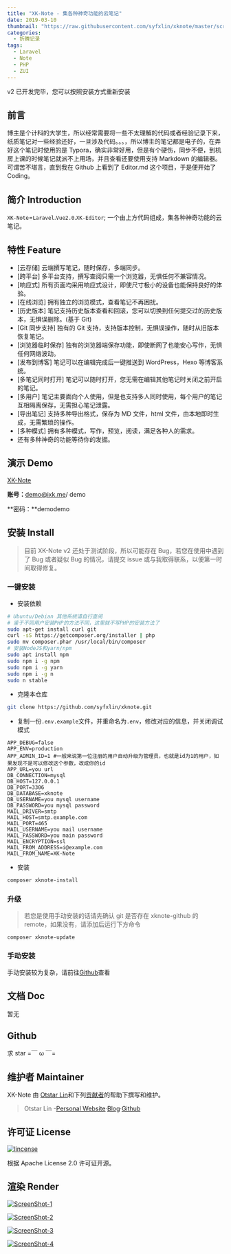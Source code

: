 ```yaml
---
title: "XK-Note - 集各种神奇功能的云笔记"
date: 2019-03-10
thumbnail: "https://raw.githubusercontent.com/syfxlin/xknote/master/screenshot-1.png"
categories:
  - 折腾记录
tags:
  - Laravel
  - Note
  - PHP
  - ZUI
---
```


v2 已开发完毕，您可以按照安装方式重新安装

## 前言

博主是个计科的大学生，所以经常需要将一些不太理解的代码或者经验记录下来，纸质笔记对一些经验还好，一旦涉及代码。。。，所以博主的笔记都是电子的，在弄好这个笔记时使用的是 Typora，确实非常好用，但是有个硬伤，同步不便，到机房上课的时候笔记就派不上用场，并且查看还要使用支持 Markdown 的编辑器。可谓苦不堪言，直到我在 Github 上看到了 Editor.md 这个项目，于是便开始了 Coding。

## 简介 Introduction

`XK-Note`=`Laravel`.`Vue2.0`.`XK-Editor`; 一个由上方代码组成，集各种神奇功能的云笔记。

## [](https://github.com/syfxlin/xknote#%E7%89%B9%E6%80%A7-feature)特性 Feature

- \[云存储\] 云端撰写笔记，随时保存，多端同步。
- \[跨平台\] 多平台支持，撰写查阅只需一个浏览器，无惧任何不兼容情况。
- \[响应式\] 所有页面均采用响应式设计，即使尺寸极小的设备也能保持良好的体验。
- \[在线浏览\] 拥有独立的浏览模式，查看笔记不再困扰。
- \[历史版本\] 笔记支持历史版本查看和回滚，您可以切换到任何提交过的历史版本，无惧误删除。(基于 Git)
- \[Git 同步支持\] 独有的 Git 支持，支持版本控制，无惧误操作，随时从旧版本恢复笔记。
- \[浏览器临时保存\] 独有的浏览器端保存功能，即使断网了也能安心写作，无惧任何网络波动。
- \[发布到博客\] 笔记可以在编辑完成后一键推送到 WordPress，Hexo 等博客系统。
- \[多笔记同时打开\] 笔记可以随时打开，您无需在编辑其他笔记时关闭之前开启的笔记。
- \[多用户\] 笔记主要面向个人使用，但是也支持多人同时使用，每个用户的笔记互相隔离保存，无需担心笔记泄露。
- \[导出笔记\] 支持多种导出格式，保存为 MD 文件，html 文件，由本地即时生成，无需繁琐的操作。
- \[多种模式\] 拥有多种模式，写作，预览，阅读，满足各种人的需求。
- 还有多种神奇的功能等待你的发掘。

## [](https://github.com/syfxlin/xknote#%E6%BC%94%E7%A4%BA-demo)演示 Demo

[XK-Note](https://note.ixk.me/)

**账号：**[demo@ixk.me](mailto:demo@ixk.me)/ demo

**密码：**demodemo

## [](https://github.com/syfxlin/xknote#%E5%AE%89%E8%A3%85-install)安装 Install

> 目前 XK-Note v2 还处于测试阶段，所以可能存在 Bug，若您在使用中遇到了 Bug 或者疑似 Bug 的情况，请提交 issue 或与我取得联系，以便第一时间取得修复。

### [](https://github.com/syfxlin/xknote#%E4%B8%80%E9%94%AE%E5%AE%89%E8%A3%85)一键安装

- 安装依赖

```bash
# Ubuntu/Debian 其他系统请自行查阅
# 鉴于不同用户安装PHP的方法不同，这里就不写PHP的安装方法了
sudo apt-get install curl git
curl -sS https://getcomposer.org/installer | php
sudo mv composer.phar /usr/local/bin/composer
# 安装NodeJS和yarn/npm
sudo apt install npm
sudo npm i -g npm
sudo npm i -g yarn
sudo npm i -g n
sudo n stable
```

- 克隆本仓库

```bash
git clone https://github.com/syfxlin/xknote.git
```

- 复制一份`.env.example`文件，并重命名为`.env`，修改对应的信息，并关闭调试模式

```text
APP_DEBUG=false
APP_ENV=production
APP_ADMIN_ID=1 #一般来说第一位注册的用户自动升级为管理员，也就是id为1的用户，如果发现不是可以修改这个参数，改成你的id
APP_URL=you url
DB_CONNECTION=mysql
DB_HOST=127.0.0.1
DB_PORT=3306
DB_DATABASE=xknote
DB_USERNAME=you mysql username
DB_PASSWORD=you mysql password
MAIL_DRIVER=smtp
MAIL_HOST=smtp.example.com
MAIL_PORT=465
MAIL_USERNAME=you mail username
MAIL_PASSWORD=you main password
MAIL_ENCRYPTION=ssl
MAIL_FROM_ADDRESS=i@example.com
MAIL_FROM_NAME=XK-Note
```

- 安装

```bash
composer xknote-install
```

### [](https://github.com/syfxlin/xknote#%E5%8D%87%E7%BA%A7)升级

> 若您是使用手动安装的话请先确认 git 是否存在 xknote-github 的 remote，如果没有，请添加后运行下方命令

```bash
composer xknote-update
```

### [](https://github.com/syfxlin/xknote#%E6%89%8B%E5%8A%A8%E5%AE%89%E8%A3%85)手动安装

手动安装较为复杂，请前往[Github](https://github.com/syfxlin/xknote)查看

## [](https://github.com/syfxlin/xknote#%E6%96%87%E6%A1%A3-doc)文档 Doc

暂无

## Github

求 star =￣ ω ￣=

## [](https://github.com/syfxlin/xknote#%E7%BB%B4%E6%8A%A4%E8%80%85-maintainer)维护者 Maintainer

XK-Note 由 [Otstar Lin](https://ixk.me/)和下列[贡献者](https://github.com/syfxlin/xknote/graphs/contributors)的帮助下撰写和维护。

> Otstar Lin -[Personal Website](https://ixk.me/)·[Blog](https://blog.ixk.me/)·[Github](https://github.com/syfxlin)

## [](https://github.com/syfxlin/xknote#%E8%AE%B8%E5%8F%AF%E8%AF%81-license)许可证 License

[![lincense](https://camo.githubusercontent.com/460758aac07d4ec757bb95be62d47ad5243f1564/68747470733a2f2f696d672e736869656c64732e696f2f6769746875622f6c6963656e73652f737966786c696e2f786b6e6f74652e7376673f7374796c653d666c61742d737175617265)](https://camo.githubusercontent.com/460758aac07d4ec757bb95be62d47ad5243f1564/68747470733a2f2f696d672e736869656c64732e696f2f6769746875622f6c6963656e73652f737966786c696e2f786b6e6f74652e7376673f7374796c653d666c61742d737175617265)

根据 Apache License 2.0 许可证开源。

## [](https://github.com/syfxlin/xknote#%E6%B8%B2%E6%9F%93-render)渲染 Render

[![ScreenShot-1](https://raw.githubusercontent.com/syfxlin/xknote/master/screenshot-1.png)](https://raw.githubusercontent.com/syfxlin/xknote/master/screenshot-1.png)

[![ScreenShot-2](https://raw.githubusercontent.com/syfxlin/xknote/master/screenshot-2.png)](https://raw.githubusercontent.com/syfxlin/xknote/master/screenshot-2.png)

[![ScreenShot-3](https://raw.githubusercontent.com/syfxlin/xknote/master/screenshot-3.png)](https://raw.githubusercontent.com/syfxlin/xknote/master/screenshot-3.png)

[![ScreenShot-4](https://raw.githubusercontent.com/syfxlin/xknote/master/screenshot-4.png)](https://raw.githubusercontent.com/syfxlin/xknote/master/screenshot-4.png)
